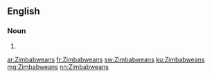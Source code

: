 ==English==

===Noun===
{{head|en|plural}}

# {{plural of|Zimbabwean|lang=en|nocat=1}}

[[ar:Zimbabweans]]
[[fr:Zimbabweans]]
[[sw:Zimbabweans]]
[[ku:Zimbabweans]]
[[mg:Zimbabweans]]
[[nn:Zimbabweans]]